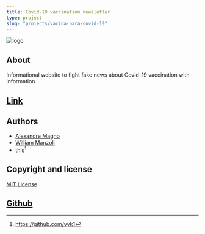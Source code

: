 ```yaml
---
title: Covid-19 vaccination newsletter
type: project
slug: "projects/vacina-para-covid-19"
---
```


![logo](./vacina-para-covid-19.png)

## About 

Informational website to fight fake news about Covid-19 vaccination with information

## [Link](https://vacinacaocovid.com.br)

## Authors
- [Alexandre Magno](https://github.com/alexanmtz)
- [William Manzoli](https://github.com/WManzoli)
- this[^1]


## Copyright and license

[MIT License](https://github.com/alexanmtz/material-sense/blob/master/LICENSE)

## [Github](https://github.com/alexanmtz/informativo-vacina-covid-19)

[^1]: https://github.com/vyk1